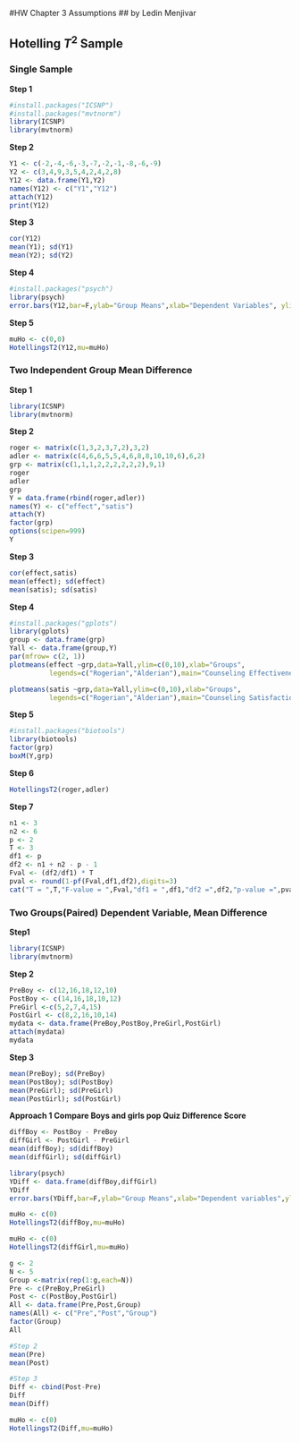 
#HW Chapter 3 Assumptions
## by Ledin Menjivar

## Hotelling $T^{2}$ Sample

### Single Sample
**Step 1**
```{r}
#install.packages("ICSNP")
#install.packages("mvtnorm")
library(ICSNP)
library(mvtnorm)
```

**Step 2**
```{r}
Y1 <- c(-2,-4,-6,-3,-7,-2,-1,-8,-6,-9)
Y2 <- c(3,4,9,3,5,4,2,4,2,8)
Y12 <- data.frame(Y1,Y2)
names(Y12) <- c("Y1","Y12")
attach(Y12)
print(Y12)
```

**Step 3**
```{r}
cor(Y12)
mean(Y1); sd(Y1)
mean(Y2); sd(Y2)
```

**Step 4**
```{r}
#install.packages("psych")
library(psych)
error.bars(Y12,bar=F,ylab="Group Means",xlab="Dependent Variables", ylim = c(-10,10),eyes = F)
```

**Step 5**
```{r}
muHo <- c(0,0)
HotellingsT2(Y12,mu=muHo)
```

### Two Independent Group Mean Difference
**Step 1**
```{r}
library(ICSNP)
library(mvtnorm)
```

**Step 2**
```{r}
roger <- matrix(c(1,3,2,3,7,2),3,2)
adler <- matrix(c(4,6,6,5,5,4,6,8,8,10,10,6),6,2)
grp <- matrix(c(1,1,1,2,2,2,2,2,2),9,1)
roger
adler
grp
Y = data.frame(rbind(roger,adler))
names(Y) <- c("effect","satis")
attach(Y)
factor(grp)
options(scipen=999)
Y
```

**Step 3**
```{r}
cor(effect,satis)
mean(effect); sd(effect)
mean(satis); sd(satis)
```

**Step 4**
```{r}
#install.packages("gplots")
library(gplots)
group <- data.frame(grp)
Yall <- data.frame(group,Y)
par(mfrow= c(2, 1))
plotmeans(effect ~grp,data=Yall,ylim=c(0,10),xlab="Groups",
          legends=c("Rogerian","Alderian"),main="Counseling Effectiveness",connect=F,mean.labels=T,col=NULL,p=1.0)

plotmeans(satis ~grp,data=Yall,ylim=c(0,10),xlab="Groups",
          legends=c("Rogerian","Alderian"),main="Counseling Satisfaction",connect=F,mean.labels=T,col=NULL,p=1.0)
```

**Step 5**
```{r}
#install.packages("biotools")
library(biotools)
factor(grp)
boxM(Y,grp)
```

**Step 6**
```{r}
HotellingsT2(roger,adler)
```

**Step 7**
```{r}
n1 <- 3
n2 <- 6
p <- 2
T <- 3
df1 <- p
df2 <- n1 + n2 - p - 1
Fval <- (df2/df1) * T
pval <- round(1-pf(Fval,df1,df2),digits=3)
cat("T = ",T,"F-value = ",Fval,"df1 = ",df1,"df2 =",df2,"p-value =",pval,fill=F,"\n")
```



### Two Groups(Paired) Dependent Variable, Mean Difference
**Step1**
```{r}
library(ICSNP)
library(mvtnorm)
```

**Step 2**
```{r}
PreBoy <- c(12,16,18,12,10)
PostBoy <- c(14,16,18,10,12)
PreGirl <-c(5,2,7,4,15)
PostGirl <- c(8,2,16,10,14)
mydata <- data.frame(PreBoy,PostBoy,PreGirl,PostGirl)
attach(mydata)
mydata
```

**Step 3**
```{r}
mean(PreBoy); sd(PreBoy)
mean(PostBoy); sd(PostBoy)
mean(PreGirl); sd(PreGirl)
mean(PostGirl); sd(PostGirl)
```

**Approach 1 Compare Boys and girls pop Quiz Difference Score**
```{r}
diffBoy <- PostBoy - PreBoy
diffGirl <- PostGirl - PreGirl
mean(diffBoy); sd(diffBoy)
mean(diffGirl); sd(diffGirl)

library(psych)
YDiff <- data.frame(diffBoy,diffGirl)
YDiff
error.bars(YDiff,bar=F,ylab="Group Means",xlab="Dependent variables",ylim=c(-10,10),eyes=F)

muHo <- c(0)
HotellingsT2(diffBoy,mu=muHo)

muHo <- c(0)
HotellingsT2(diffGirl,mu=muHo)

g <- 2
N <- 5
Group <-matrix(rep(1:g,each=N))
Pre <- c(PreBoy,PreGirl)
Post <- c(PostBoy,PostGirl)
All <- data.frame(Pre,Post,Group)
names(All) <- c("Pre","Post","Group")
factor(Group)
All

#Step 2
mean(Pre)
mean(Post)

#Step 3
Diff <- cbind(Post-Pre)
Diff
mean(Diff)

muHo <- c(0)
HotellingsT2(Diff,mu=muHo)
```





